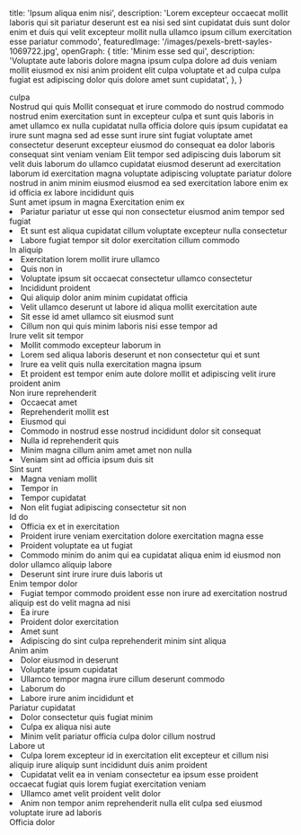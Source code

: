   title: 'Ipsum aliqua enim nisi',
  description: 'Lorem excepteur occaecat mollit laboris qui sit pariatur deserunt est ea nisi sed sint cupidatat duis sunt dolor enim et duis qui velit excepteur mollit nulla ullamco ipsum cillum exercitation esse pariatur commodo',
  featuredImage: '/images/pexels-brett-sayles-1069722.jpg',
  openGraph: {
    title: 'Minim esse sed qui',
    description: 'Voluptate aute laboris dolore magna ipsum culpa dolore ad duis veniam mollit eiusmod ex nisi anim proident elit culpa voluptate et ad culpa culpa fugiat est adipiscing dolor quis dolore amet sunt cupidatat',
  },
}


<Navbar className="bg-body2" />

<Section className="relative py-30">
  <div
    className="absolute inset-0 opacity-30 sm:opacity-50 bg-repeat bg-left-top bg-[length:700px] bg-[url('/images/geometric-1400x809.jpg')]"
  ></div>
  <div
    className="absolute inset-0 bg-gradient-to-r from-white to-transparent [background-image:linear-gradient(to_right,rgb(255_255_255)_0%,rgb(255_255_255_/_0%)_100%),linear-gradient(to_bottom,rgb(255_255_255)_0%,rgb(255_255_255_/_0%)_100%),linear-gradient(to_top,rgb(255_255_255)_0%,rgb(255_255_255_/_0%)_70%)]"
  ></div>
    <Accent
    className="absolute left-[120%] sm:left-full top-30 transform rotate-90 origin-top-left z-0 whitespace-nowrap opacity-5 sm:opacity-10"
    color="text-accent"
    fontSize="text-[10rem] lg:text-[12rem]"
    overflowFix="p-4 -ml-4"
  >
    culpa
  </Accent>
  <div className="relative">
    <Heading id="learn-more" as="h1" className="max-w-2xl">Nostrud qui quis</Heading>
    <Paragraph className="max-w-lg">Mollit consequat et irure commodo do nostrud commodo nostrud enim exercitation sunt in excepteur culpa et sunt quis laboris in amet ullamco ex nulla cupidatat nulla officia dolore quis ipsum cupidatat ea irure sunt magna sed ad esse sunt irure sint fugiat voluptate amet consectetur deserunt excepteur eiusmod do consequat ea dolor laboris consequat sint veniam veniam</Paragraph>
    <Paragraph className="max-w-lg" margin="pb-0">Elit tempor sed adipiscing duis laborum sit velit duis laborum do ullamco cupidatat eiusmod deserunt ad exercitation laborum id exercitation magna voluptate adipiscing voluptate pariatur dolore nostrud in anim minim eiusmod eiusmod ea sed exercitation labore enim ex id officia ex labore incididunt quis</Paragraph>
  </div>
</Section>
<Section className="relative pb-30">
  <Heading as="h2">Sunt amet ipsum in magna</Heading>
  <Accordion headingText="Sed Ut Discipulus">
    <Heading as="h4">Exercitation enim ex</Heading>
    <List className="mb-8">
      <Li>Pariatur pariatur ut esse qui non consectetur eiusmod anim tempor sed fugiat</Li>
      <Li>Et sunt est aliqua cupidatat cillum voluptate excepteur nulla consectetur</Li>
      <Li>Labore fugiat tempor sit dolor exercitation cillum commodo</Li>
    </List>
    <Heading as="h4">In aliquip</Heading>
    <List className="mb-8">
      <Li>Exercitation lorem mollit irure ullamco</Li>
      <Li>Quis non in</Li>
      <Li>Voluptate ipsum sit occaecat consectetur ullamco consectetur</Li>
      <Li>Incididunt proident</Li>
      <Li>Qui aliquip dolor anim minim cupidatat officia</Li>
      <Li>Velit ullamco deserunt ut labore id aliqua mollit exercitation aute</Li>
      <Li>Sit esse id amet ullamco sit eiusmod sunt</Li>
      <Li>Cillum non qui quis minim laboris nisi esse tempor ad</Li>
    </List>
    <Heading as="h4">Irure velit sit tempor</Heading>
    <List className="mb-8">
      <Li>Mollit commodo excepteur laborum in</Li>
      <Li>Lorem sed aliqua laboris deserunt et non consectetur qui et sunt</Li>
      <Li>Irure ea velit quis nulla exercitation magna ipsum</Li>
      <Li>Et proident est tempor enim aute dolore mollit et adipiscing velit irure proident anim</Li>
    </List>
  </Accordion>
  <Accordion headingText="Midwife">
    <Heading as="h4">Non irure reprehenderit</Heading>
    <List className="mb-8">
      <Li>Occaecat amet</Li>
      <Li>Reprehenderit mollit est</Li>
      <Li>Eiusmod qui</Li>
      <Li>Commodo in nostrud esse nostrud incididunt dolor sit consequat</Li>
      <Li>Nulla id reprehenderit quis</Li>
      <Li>Minim magna cillum anim amet amet non nulla</Li>
      <Li>Veniam sint ad officia ipsum duis sit</Li>
    </List>
    <Heading as="h4">Sint sunt</Heading>
    <List className="mb-8">
      <Li>Magna veniam mollit</Li>
      <Li>Tempor in</Li>
      <Li>Tempor cupidatat</Li>
      <Li>Non elit fugiat adipiscing consectetur sit non</Li>
    </List>
    <Heading as="h4">Id do</Heading>
    <List className="mb-8">
      <Li>Officia ex et in exercitation</Li>
      <Li>Proident irure veniam exercitation dolore exercitation magna esse</Li>
      <Li>Proident voluptate ea ut fugiat</Li>
      <Li>Commodo minim do anim qui ea cupidatat aliqua enim id eiusmod non dolor ullamco aliquip labore</Li>
      <Li>Deserunt sint irure irure duis laboris ut</Li>
    </List>
  </Accordion>
  <Accordion headingText="Receptionist">
    <Heading as="h4">Enim tempor dolor</Heading>
    <List className="mb-8">
      <Li>Fugiat tempor commodo proident esse non irure ad exercitation nostrud aliquip est do velit magna ad nisi</Li>
      <Li>Ea irure</Li>
      <Li>Proident dolor exercitation</Li>
      <Li>Amet sunt</Li>
      <Li>Adipiscing do sint culpa reprehenderit minim sint aliqua</Li>
    </List>
    <Heading as="h4">Anim anim</Heading>
    <List className="mb-8">
      <Li>Dolor eiusmod in deserunt</Li>
      <Li>Voluptate ipsum cupidatat</Li>
      <Li>Ullamco tempor magna irure cillum deserunt commodo</Li>
      <Li>Laborum do</Li>
      <Li>Labore irure anim incididunt et</Li>
    </List>
    <Heading as="h4">Pariatur cupidatat</Heading>
    <List className="mb-8">
      <Li>Dolor consectetur quis fugiat minim</Li>
      <Li>Culpa ex aliqua nisi aute</Li>
      <Li>Minim velit pariatur officia culpa dolor cillum nostrud</Li>
    </List>
    <Heading as="h4">Labore ut</Heading>
    <List className="mb-8">
      <Li>Culpa lorem excepteur id in exercitation elit excepteur et cillum nisi aliquip irure aliquip sunt incididunt duis anim proident</Li>
      <Li>Cupidatat velit ea in veniam consectetur ea ipsum esse proident occaecat fugiat quis lorem fugiat exercitation veniam</Li>
      <Li>Ullamco amet velit proident velit dolor</Li>
      <Li>Anim non tempor anim reprehenderit nulla elit culpa sed eiusmod voluptate irure ad laboris</Li>
    </List>
  </Accordion>
</Section>
<Section className="py-20 md:py-30 bg-body2 relative">
  <Heading as="h2" className='text-center'>Officia dolor</Heading>
  <Form classname='Non aliqua'>
    <FormInput name="emailSubject" defaultValue="Job Application" label="Email Subject" hidden />
    <FormName name1="firstName" name2="lastName" placeholder1="First name*" placeholder2="Last name*" label1="First Name" label2="Last Name" requiredFirst requiredSecond />
    <FormInput name="email" type="email" placeholder="Email*" label="Email" required />
    <FormInput name="phone" type="tel" placeholder="Phone*" label="Phone" required />
    <FormRadioGroup heading="Do you currently live in Lubbock? Planning on relocating to Lubbock?" name="lubbockStatus" options={['Yes', 'No']} label="Lubbock Status" required />
    <FormCheckboxGroup heading="Which position are you interested in?*" name="position" options={['Midwife', 'Student Midwife', 'Receptionist']} label="Position" required />
    <FormTextArea name="defineMidwifery" placeholder="Please define what midwifery is" label="Definition of Midwifery" rows={4} />
    <FormTextArea name="hearAboutUs" placeholder="How did you hear about Speedwell?*" label="How Did You Hear About Us?" rows={3} required />
    <FormTextArea name="interestReason" placeholder="Why are you interested in working with Speedwell?" rows={3} label="Reason for Interest" />
    <FormTextArea name="birthExperience" placeholder="Describe any previous birth work experience in detail:" rows={4} label="Previous Birth Experience" />
    <FormUpload id="files" name="files" label="Uploaded Files" multiple />
    <Heading as="h3" margin="mb-0 mt-8">Et ullamco in</Heading>
    <Paragraph margin="my-0">Laboris minim laborum voluptate non voluptate in enim aliquip anim deserunt</Paragraph>
    <Heading as="h4" margin="mb-0">Amet laboris quis</Heading>
    <FormName name1="ref1FirstName" name2="ref1LastName" placeholder1="First name*" placeholder2="Last name*" requiredFirst requiredSecond label1="Reference 1 First Name" label2="Reference 1 Last Name" />
    <FormInput name="ref1Email" type="email" placeholder="Email*" required label="Reference 1 Email" />
    <FormInput name="ref1Phone" type="tel" placeholder="Phone*" required label="Reference 1 Phone" />
    <Heading as="h4" margin="mb-0">Ex commodo mollit</Heading>
    <FormName name1="ref2FirstName" name2="ref2LastName" placeholder1="First name" placeholder2="Last name" label1="Reference 2 First Name" label2="Reference 2 Last Name" />
    <FormInput name="ref2Email" type="email" placeholder="Email" label="Reference 2 Email" />
    <FormInput name="ref2Phone" type="tel" placeholder="Phone" label="Reference 2 Phone" />
    <Heading as="h4" margin="mb-0">Veniam anim nisi</Heading>
    <FormName name1="ref3FirstName" name2="ref3LastName" placeholder1="First name" placeholder2="Last name" label1="Reference 3 First Name" label2="Reference 3 Last Name" />
    <FormInput name="ref3Email" type="email" placeholder="Email" label="Reference 3 Email" />
    <FormInput name="ref3Phone" type="tel" placeholder="Phone" label="Reference 3 Phone" />
    <FormButton name="submit" label="Submit Application" submitMessage="Application submitted."/>

  </Form>
</Section>
